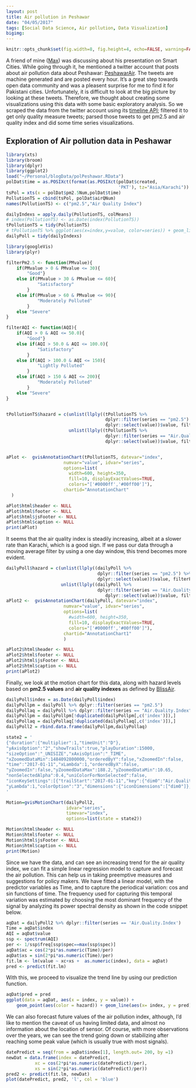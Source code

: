 ```yaml
---
layout: post
title: Air pollution in Peshawar 
date: "04/05/2017"
tags: [Social Data Science, Air pollution, Data Visualization]
bigimg: 
---
```


```r
knitr::opts_chunk$set(fig.width=8, fig.height=4, echo=FALSE, warning=FALSE, message=FALSE, fig.align = 'center')
```

A friend of mine ([Max](http://maxkrueger.com/)) was discussing about his presentation on Smart Cities. While going through it, he mentioned a twitter account that posts about air pollution data about Peshawar: [PeshawarAir](https://twitter.com/PeshawarAir). The tweets are machine generated and are posted every hour. It's a great step towards open data community and was a pleasent surprise for me to find it for Pakistani cities. 
Unfortunately, it is difficult to look at the big picture by looking at these tweets. Therefore, we thought about creating some visualizations using this data with some basic exploratory analysis. So we scraped the data from the twitter account using its [timeline API](https://dev.twitter.com/rest/reference/get/statuses/user_timeline); filtered it to get only quality measure tweets; parsed those tweets to get pm2.5 and air quality index and did some time series visualizations. 

## Exploration of Air pollution data in Peshawar

```r
library(xts)
library(broom)
library(dplyr)
library(ggplot2)
load("~/Personal/blogData/polPeshawar.RData")
polDat$time = as.POSIXct(format(as.POSIXct(polDat$created,
                                           'PKT'), tz="Asia/Karachi"))
tsPol = xts(x = polDat$pm2.5Num,polDat$time)
PollutionTS = cbind(tsPol, polDat$airQNum)
names(PollutionTS) <- c("pm2.5","Air Quality Index")

dailyIndexs = apply.daily(PollutionTS, colMeans)
# index(PollutionTS) <- as.Date(index(PollutionTS))
tPollutionTS = tidy(PollutionTS)
# tPollutionTS %>% ggplot(aes(x=index,y=value, color=series)) + geom_line()
dailyPoll = tidy(dailyIndexs)
```

```r
library(googleVis)
library(plyr)

filterPm2.5 <- function(PMvalue){
    if(PMvalue > 0 & PMvalue <= 30){
        "Good"}
    else if(PMvalue > 30 & PMvalue <= 60){
            "Satisfactory"
        }
    else if(PMvalue > 60 & PMvalue <= 90){
            "Moderately Polluted"
        }
    else "Severe"
}

filterAQI <- function(AQI){
    if(AQI > 0 & AQI <= 50.0){
        "Good"}
    else if(AQI > 50.0 & AQI <= 100.0){
            "Satisfactory"
        }
    else if(AQI > 100.0 & AQI <= 150){
            "Lightly Polluted"
        }
    else if(AQI > 150 & AQI <= 200){
            "Moderately Polluted"
        }
    else "Severe"
}


tPollutionTS$hazard = c(unlist(llply((tPollutionTS %>%
                                      dplyr::filter(series == "pm2.5") %>%
                                      dplyr::select(value))$value, filterPm2.5)),
                        unlist(llply((tPollutionTS %>%
                                      dplyr::filter(series == "Air.Quality.Index") %>%
                                      dplyr::select(value))$value, filterAQI)))


aPlot <-  gvisAnnotationChart(tPollutionTS, datevar="index",
                      numvar="value", idvar="series",
                      options=list(
                        width=600, height=350,
                        fill=10, displayExactValues=TRUE,
                        colors="['#0000ff','#00ff00']"),
                      chartid="AnnotationChart"
  )

aPlot$html$header <- NULL
aPlot$html$footer <- NULL
aPlot$html$jsFooter <- NULL
aPlot$html$caption <- NULL
print(aPlot)

```

It seems that the air quality index is steadily increasing, albeit at a slower rate than Karachi, which is a good sign. If we pass our data through a moving average filter by using a one day window, this trend becomes more evident. 

```r

dailyPoll$hazard = c(unlist(llply((dailyPoll %>%
                                   dplyr::filter(series == "pm2.5") %>%
                                   dplyr::select(value))$value, filterPm2.5)),
                     unlist(llply((dailyPoll %>%
                                   dplyr::filter(series == "Air.Quality.Index") %>%
                                      dplyr::select(value))$value, filterAQI)))
aPlot2 <-  gvisAnnotationChart(dailyPoll, datevar="index",
                      numvar="value", idvar="series",
                      options=list(
                        #width=600, height=350,
                        fill=10, displayExactValues=TRUE,
                        colors="['#0000ff','#00ff00']"),
                      chartid="AnnotationChart1"
                      )

aPlot2$html$header <- NULL
aPlot2$html$footer <- NULL
aPlot2$html$jsFooter <- NULL
aPlot2$html$caption <- NULL
print(aPlot2)

```

Finally, we look at the motion chart for this data, along with hazard levels based on __pm2.5 values__ and __air quality indexes__ as defined by [BlissAir](https://blissair.com/what-is-pm-2-5.htm).

```r

dailyPoll$index = as.Date(dailyPoll$index)
dailyPollpm = dailyPoll %>% dplyr::filter(series == "pm2.5")
dailyPollaq = dailyPoll %>% dplyr::filter(series == "Air.Quality.Index")
dailyPollpm = dailyPollpm[!duplicated(dailyPollpm[,c('index')]),]
dailyPollaq = dailyPollaq[!duplicated(dailyPollaq[,c('index')]),]
dailyPoll2 = rbind.data.frame(dailyPollpm,dailyPollaq)

state2 = '
{"duration":{"multiplier":1,"timeUnit":"D"},
"yAxisOption":"2","showTrails":true,"playDuration":15000,
"sizeOption":"_UNISIZE","xAxisOption":"_TIME",
"xZoomedDataMin":1484092800000,"orderedByY":false,"xZoomedIn":false,
"time":"2017-01-11","xLambda":1,"orderedByX":false,
"yZoomedIn":false,"yZoomedDataMax":188.2,"yZoomedDataMin":10.65,
"nonSelectedAlpha":0.4,"uniColorForNonSelected":false,
"iconKeySettings":[{"trailStart":"2017-01-11","key":{"dim0":"Air.Quality.Index"}}],
"yLambda":1,"colorOption":"3","dimensions":{"iconDimensions":["dim0"]},"xZoomedDataMax":1493510400000,"iconType":"BUBBLE"}
'

Motion=gvisMotionChart(dailyPoll2, 
                       idvar="series", 
                       timevar="index",
                       options=list(state = state2))

Motion$html$header <- NULL
Motion$html$footer <- NULL
Motion$html$jsFooter <- NULL
Motion$html$caption <- NULL
print(Motion)

```

Since we have the data, and can see an increasing trend for the air quality index, we can fit a simple linear regression model to capture and forecast the air pollution. This can help us in taking preemptive measures and suggestions for policy makers. 
We have fitted a linear model, with the predictor variables as Time, and to capture the periodical variation: cos and sin functions of time. The frequency used for capturing this temporal variation was estimated by choosing the most dominant frequency of the signal by analyzing its power spectral density as shown in the code snippet below.
```r
aqDat = dailyPoll2 %>% dplyr::filter(series == 'Air.Quality.Index')
Time = aqDat$index
AQI = aqDat$value
ssp <- spectrum(AQI)
per <- 1/ssp$freq[ssp$spec==max(ssp$spec)]
aqDat$xc = cos(2*pi*as.numeric(Time)/per)
aqDat$xs = sin(2*pi*as.numeric(Time)/per)
fit.lm <- lm(value ~ xc+xs +  as.numeric(index), data = aqDat)
pred <- predict(fit.lm)
```

With this, we proceed to visualize the trend line by using our prediction function.

```r
aqDat$pred = pred 
ggplot(data = aqDat, aes(x = index, y = value)) +
    geom_point(aes(color = hazard)) + geom_line(aes(x= index, y = pred))
```

We can also forecast future values of the air pollution index, although, I'd like to mention the caveat of us having limited data, and almost no information about the location of sensor. Of course, with more observations over the years, we can see the trend going down or stabilizing after reaching some peak value (which is usually true with most signals). 

```r
datePredict = seq(from = aqDat$index[1], length.out= 200, by =1)
newDat = data.frame(index = datePredict,
           xc = cos(2*pi*as.numeric(datePredict)/per),
           xs = sin(2*pi*as.numeric(datePredict)/per))
pred2 <- predict(fit.lm, newDat)
plot(datePredict, pred2, 'l', col = 'blue')
```


